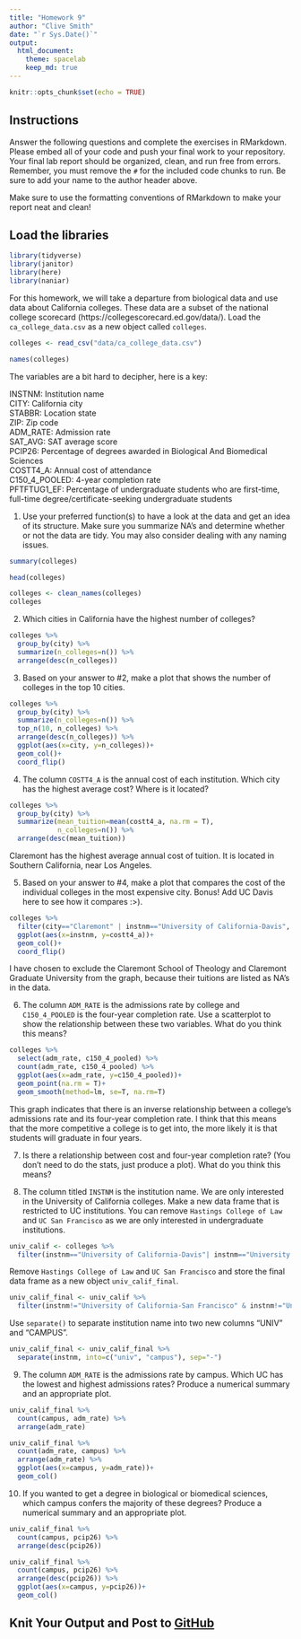 ```yaml
---
title: "Homework 9"
author: "Clive Smith"
date: "`r Sys.Date()`"
output:
  html_document: 
    theme: spacelab
    keep_md: true
---
```


```r
knitr::opts_chunk$set(echo = TRUE)
```

## Instructions
Answer the following questions and complete the exercises in RMarkdown. Please embed all of your code and push your final work to your repository. Your final lab report should be organized, clean, and run free from errors. Remember, you must remove the `#` for the included code chunks to run. Be sure to add your name to the author header above.  

Make sure to use the formatting conventions of RMarkdown to make your report neat and clean!  

## Load the libraries
```r
library(tidyverse)
library(janitor)
library(here)
library(naniar)
``` 

For this homework, we will take a departure from biological data and use data about California colleges. These data are a subset of the national college scorecard (https://collegescorecard.ed.gov/data/). Load the `ca_college_data.csv` as a new object called `colleges`.
```r
colleges <- read_csv("data/ca_college_data.csv")
```
```r
names(colleges)
```

The variables are a bit hard to decipher, here is a key:  

INSTNM: Institution name  
CITY: California city  
STABBR: Location state  
ZIP: Zip code  
ADM_RATE: Admission rate  
SAT_AVG: SAT average score  
PCIP26: Percentage of degrees awarded in Biological And Biomedical Sciences  
COSTT4_A: Annual cost of attendance  
C150_4_POOLED: 4-year completion rate  
PFTFTUG1_EF: Percentage of undergraduate students who are first-time, full-time degree/certificate-seeking undergraduate students  

1. Use your preferred function(s) to have a look at the data and get an idea of its structure. Make sure you summarize NA's and determine whether or not the data are tidy. You may also consider dealing with any naming issues.

```r
summary(colleges)
```
```r
head(colleges)
```


```r
colleges <- clean_names(colleges)
colleges
```


2. Which cities in California have the highest number of colleges?

```r
colleges %>% 
  group_by(city) %>% 
  summarize(n_colleges=n()) %>% 
  arrange(desc(n_colleges))
```

3. Based on your answer to #2, make a plot that shows the number of colleges in the top 10 cities.

```r
colleges %>% 
  group_by(city) %>% 
  summarize(n_colleges=n()) %>% 
  top_n(10, n_colleges) %>% 
  arrange(desc(n_colleges)) %>% 
  ggplot(aes(x=city, y=n_colleges))+
  geom_col()+
  coord_flip()
```
4. The column `COSTT4_A` is the annual cost of each institution. Which city has the highest average cost? Where is it located?

```r
colleges %>% 
  group_by(city) %>% 
  summarize(mean_tuition=mean(costt4_a, na.rm = T),
            n_colleges=n()) %>% 
  arrange(desc(mean_tuition))
```
Claremont has the highest average annual cost of tuition. It is located in Southern California, near Los Angeles.

5. Based on your answer to #4, make a plot that compares the cost of the individual colleges in the most expensive city. Bonus! Add UC Davis here to see how it compares :>).

```r
colleges %>% 
  filter(city=="Claremont" | instnm=="University of California-Davis", costt4_a!="NA") %>% 
  ggplot(aes(x=instnm, y=costt4_a))+
  geom_col()+
  coord_flip()
```
I have chosen to exclude the Claremont School of Theology and Claremont Graduate University from the graph, because their tuitions are listed as NA's in the data.

6. The column `ADM_RATE` is the admissions rate by college and `C150_4_POOLED` is the four-year completion rate. Use a scatterplot to show the relationship between these two variables. What do you think this means?

```r
colleges %>% 
  select(adm_rate, c150_4_pooled) %>% 
  count(adm_rate, c150_4_pooled) %>% 
  ggplot(aes(x=adm_rate, y=c150_4_pooled))+
  geom_point(na.rm = T)+
  geom_smooth(method=lm, se=T, na.rm=T)
```
This graph indicates that there is an inverse relationship between a college's admissions rate and its four-year completion rate. I think that this means that the more competitive a college is to get into, the more likely it is that students will graduate in four years.

7. Is there a relationship between cost and four-year completion rate? (You don't need to do the stats, just produce a plot). What do you think this means?

8. The column titled `INSTNM` is the institution name. We are only interested in the University of California colleges. Make a new data frame that is restricted to UC institutions. You can remove `Hastings College of Law` and `UC San Francisco` as we are only interested in undergraduate institutions.

```r
univ_calif <- colleges %>% 
  filter(instnm=="University of California-Davis"| instnm=="University of California-San Diego" | instnm=="University of California-Irvine" | instnm=="University of California-Riverside" | instnm=="University of California-Los Angeles" | instnm=="University of California-Santa Cruz" | instnm=="University of California-Berkeley" | instnm=="University of California-Santa Barbara" | instnm=="University of California-Hastings College of Law" | instnm=="University of California-San Francisco")
```

Remove `Hastings College of Law` and `UC San Francisco` and store the final data frame as a new object `univ_calif_final`.

```r
univ_calif_final <- univ_calif %>% 
  filter(instnm!="University of California-San Francisco" & instnm!="University of California-Hastings College of Law")
```

Use `separate()` to separate institution name into two new columns "UNIV" and "CAMPUS".

```r
univ_calif_final <- univ_calif_final %>% 
  separate(instnm, into=c("univ", "campus"), sep="-")
```


9. The column `ADM_RATE` is the admissions rate by campus. Which UC has the lowest and highest admissions rates? Produce a numerical summary and an appropriate plot.

```r
univ_calif_final %>% 
  count(campus, adm_rate) %>% 
  arrange(adm_rate)
```

```r
univ_calif_final %>% 
  count(adm_rate, campus) %>% 
  arrange(adm_rate) %>% 
  ggplot(aes(x=campus, y=adm_rate))+
  geom_col()
```


10. If you wanted to get a degree in biological or biomedical sciences, which campus confers the majority of these degrees? Produce a numerical summary and an appropriate plot.

```r
univ_calif_final %>% 
  count(campus, pcip26) %>% 
  arrange(desc(pcip26))
```

```r
univ_calif_final %>% 
  count(campus, pcip26) %>% 
  arrange(desc(pcip26)) %>% 
  ggplot(aes(x=campus, y=pcip26))+
  geom_col()
```

## Knit Your Output and Post to [GitHub](https://github.com/FRS417-DataScienceBiologists)